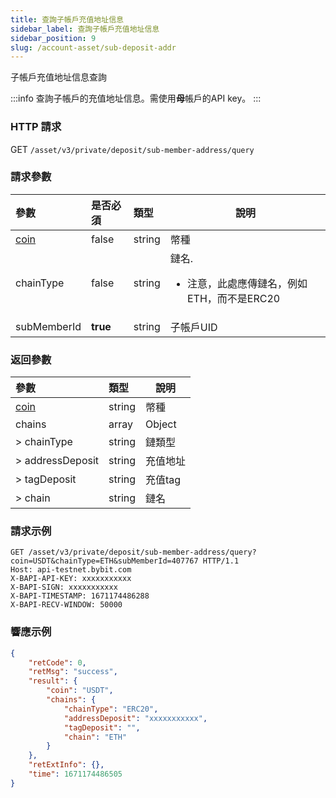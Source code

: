 ```yaml
---
title: 查詢子帳戶充值地址信息
sidebar_label: 查詢子帳戶充值地址信息
sidebar_position: 9
slug: /account-asset/sub-deposit-addr
---
```

子帳戶充值地址信息查詢

:::info
查詢子帳戶的充值地址信息。需使用<b>母</b>帳戶的API key。
:::

### HTTP 請求
GET `/asset/v3/private/deposit/sub-member-address/query`

### 請求參數
| 參數 | 是否必須 | 類型 | 說明|
|:----- |:-------|:-----|------ |
|[coin](enum#coin) |false |string |幣種|
|chainType |false |string |鏈名.<ul><li>注意，此處應傳鏈名，例如ETH，而不是ERC20</li></ul>|
|subMemberId |<b>true</b> |string |子帳戶UID|

### 返回參數
| 參數 | 類型 | 說明|
|:----- |:-----|----- |
|[coin](enum#coin)|string |幣種 |
|chains|array |Object|
|> chainType|string|鏈類型|
|> addressDeposit|string|充值地址|
|> tagDeposit|string|充值tag|
|> chain|string|鏈名|

### 請求示例

```http
GET /asset/v3/private/deposit/sub-member-address/query?coin=USDT&chainType=ETH&subMemberId=407767 HTTP/1.1
Host: api-testnet.bybit.com
X-BAPI-API-KEY: xxxxxxxxxxx
X-BAPI-SIGN: xxxxxxxxxxx
X-BAPI-TIMESTAMP: 1671174486288
X-BAPI-RECV-WINDOW: 50000
```

### 響應示例

```json
{
    "retCode": 0,
    "retMsg": "success",
    "result": {
        "coin": "USDT",
        "chains": {
            "chainType": "ERC20",
            "addressDeposit": "xxxxxxxxxxx",
            "tagDeposit": "",
            "chain": "ETH"
        }
    },
    "retExtInfo": {},
    "time": 1671174486505
}
```